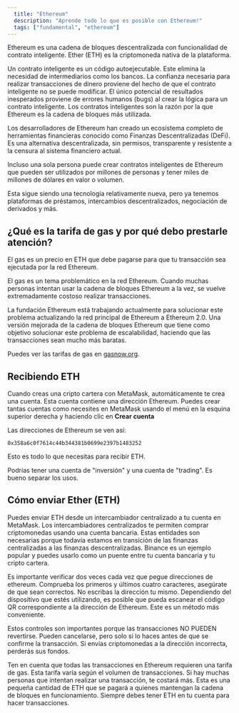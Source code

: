 ```yaml
---
  title: "Ethereum"
  description: "Aprende todo lo que es posible con Ethereum!"
  tags: ["fundamental", "ethereum"]
---
```


Ethereum es una cadena de bloques descentralizada con funcionalidad de contrato inteligente. Ether (ETH) es la criptomoneda nativa de la plataforma.

Un contrato inteligente es un código autoejecutable. Este elimina la necesidad de intermediarios como los bancos. La confianza necesaria para realizar transacciones de dinero proviene del hecho de que el contrato inteligente no se puede modificar. El único potencial de resultados inesperados proviene de errores humanos (bugs) al crear la lógica para un contrato inteligente. Los contratos inteligentes son la razón por la que Ethereum es la cadena de bloques más utilizada.

Los desarrolladores de Ethereum han creado un ecosistema completo de herramientas financieras conocido como Finanzas Descentralizadas (DeFi). Es una alternativa descentralizada, sin permisos, transparente y resistente a la censura al sistema financiero actual.

Incluso una sola persona puede crear contratos inteligentes de Ethereum que pueden ser utilizados por millones de personas y tener miles de millones de dólares en valor o volumen.

Esta sigue siendo una tecnología relativamente nueva, pero ya tenemos plataformas de préstamos, intercambios descentralizados, negociación de derivados y más.

## ¿Qué es la tarifa de gas y por qué debo prestarle atención?

El gas es un precio en ETH que debe pagarse para que tu transacción sea ejecutada por la red Ethereum.

El gas es un tema problemático en la red Ethereum. Cuando muchas personas intentan usar la cadena de bloques Ethereum a la vez, se vuelve extremadamente costoso realizar transacciones.

La fundación Ethereum está trabajando actualmente para solucionar este problema actualizando la red principal de Ethereum a Ethereum 2.0. Una versión mejorada de la cadena de bloques Ethereum que tiene como objetivo solucionar este problema de escalabilidad, haciendo que las transacciones sean mucho más baratas.

Puedes ver las tarifas de gas en [gasnow.org](https://www.gasnow.org).

## Recibiendo ETH

Cuando creas una cripto cartera con MetaMask, automáticamente te crea una cuenta. Esta cuenta contiene una dirección Ethereum. Puedes crear tantas cuentas como necesites en MetaMask usando el menú en la esquina superior derecha y haciendo clic en **Crear cuenta**

Las direcciones de Ethereum se ven así:

```
0x358a6c0f7614c44b344381b0699e2397b1483252
```

Esto es todo lo que necesitas para recibir ETH.

Podrías tener una cuenta de "inversión" y una cuenta de "trading". Es bueno separar los usos.

## Cómo enviar Ether (ETH)

Puedes enviar ETH desde un intercambiador centralizado a tu cuenta en MetaMask. Los intercambiadores centralizados te permiten comprar criptomonedas usando una cuenta bancaria. Estas entidades son necesarias porque todavía estamos en transición de las finanzas centralizadas a las finanzas descentralizadas. Binance es un ejemplo popular y puedes usarlo como un puente entre tu cuenta bancaria y tu cripto cartera.

Es importante verificar dos veces cada vez que pegue direcciones de ethereum. Comprueba los primeros y últimos cuatro caracteres, asegúrate de que sean correctos. No escribas la dirección tu mismo. Dependiendo del dispositivo que estés utilizando, es posible que pueda escanear el código QR correspondiente a la dirección de Ethereum. Este es un método más conveniente.

Estos controles son importantes porque las transacciones NO PUEDEN revertirse. Pueden cancelarse, pero solo si lo haces antes de que se confirme la transacción. Si envías criptomonedas a la dirección incorrecta, perderás sus fondos.

Ten en cuenta que todas las transacciones en Ethereum requieren una tarifa de gas. Esta tarifa varía según el volumen de transacciones. Si hay muchas personas que intentan realizar una transacción, te costará más. Esta es una pequeña cantidad de ETH que se pagará a quienes mantengan la cadena de bloques en funcionamiento. Siempre debes tener ETH en tu cuenta para hacer transacciones.
